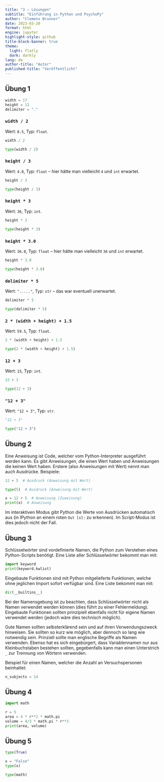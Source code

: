 ```yaml
---
title: "3 – Lösungen"
subtitle: "Einführung in Python und PsychoPy"
author: "Clemens Brunner"
date: 2023-03-20
format: html
engine: jupyter
highlight-style: github
title-block-banner: true
theme:
  light: flatly
  dark: darkly
lang: de
author-title: "Autor"
published-title: "Veröffentlicht"
---
```


## Übung 1

```python
width = 17
height = 12
delimiter = "."
```

### `width / 2`

Wert: `8.5`, Typ: `float`.

```python
width / 2
```
```python
type(width / 2)
```


### `height / 3`

Wert: `4.0`, Typ: `float` – hier hätte man vielleicht `4` und `int` erwartet.

```python
height / 3
```
```python
type(height / 3)
```


### `height * 3`

Wert: `36`, Typ: `int`.

```python
height * 3
```
```python
type(height * 3)
```


### `height * 3.0`

Wert: `36.0`, Typ: `float` – hier hätte man vielleicht `36` und `int` erwartet.

```python
height * 3.0
```
```python
type(height * 3.0)
```


### `delimiter * 5`

Wert: `"....."`, Typ: `str` – das war eventuell unerwartet.

```python
delimiter * 5
```
```python
type(delimiter * 5)
```


### `2 * (width + height) + 1.5`

Wert: `59.5`, Typ: `float`.

```python
2 * (width + height) + 1.5
```
```python
type(2 * (width + height) + 1.5)
```


### `12 + 3`

Wert: `15`, Typ: `int`.

```python
12 + 3
```
```python
type(12 + 3)
```


### `"12 + 3"`

Wert: `"12 + 3"`, Typ: `str`.

```python
"12 + 3"
```
```python
type("12 + 3")
```


## Übung 2

Eine Anweisung ist Code, welcher vom Python-Interpreter ausgeführt werden kann. Es gibt Anweisungen, die einen Wert haben und Anweisungen die keinen Wert haben. Erstere (also Anweisungen mit Wert) nennt man auch Ausdrücke. Beispiele:

```python
12 + 5  # Ausdruck (Anweisung mit Wert)
```

```python
type(5)  # Ausdruck (Anweisung mit Wert)
```

```python
x = 12 + 5  # Anweisung (Zuweisung)
print(x)  # Anweisung
```

Im interaktiven Modus gibt Python die Werte von Ausdrücken automatisch aus (in IPython an einem roten `Out [x]:` zu erkennen). Im Script-Modus ist dies jedoch nicht der Fall.


## Übung 3

Schlüsselwörter sind vordefinierte Namen, die Python zum Verstehen eines Python-Scripts benötigt. Eine Liste aller Schlüsselwörter bekommt man mit:

```python
import keyword
print(keyword.kwlist)
```

Eingebaute Funktionen sind mit Python mitgelieferte Funktionen, welche ohne jeglichen Import sofort verfügbar sind. Eine Liste bekommt man mit:

```python
dir(__builtins__)
```

Bei der Namensgebung ist zu beachten, dass Schlüsselwörter nicht als Namen verwendet werden können (dies führt zu einer Fehlermeldung). Eingebaute Funktionen sollten prinzipiell ebenfalls nicht für eigene Namen verwendet werden (jedoch wäre dies technisch möglich).

Gute Namen sollten selbsterklärend sein und auf ihren Verwendungszweck hinweisen. Sie sollten so kurz wie möglich, aber dennoch so lang wie notwendig sein. Prinziell sollte man englische Begriffe als Namen verwenden. Ebenso hat es sich eingebürgert, dass Variablennamen nur aus Kleinbuchstaben bestehen sollten, gegebenfalls kann man einen Unterstrich `_` zur Trennung von Wörtern verwenden.

Beispiel für einen Namen, welcher die Anzahl an Versuchspersonen beinhaltet:

```python
n_subjects = 14
```


## Übung 4

```python
import math

r = 5
area = 4 * r**2 * math.pi
volume = 4/3 * math.pi * r**3
print(area, volume)
```


## Übung 5

```python
type(True)
```
```python
x = "False"
type(x)
```
```python
type(math)
```
